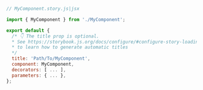 ```js
// MyComponent.story.js|jsx

import { MyComponent } from './MyComponent';

export default {
  /* 👇 The title prop is optional.
  * See https://storybook.js.org/docs/configure/#configure-story-loading
  * to learn how to generate automatic titles
  */
  title: 'Path/To/MyComponent',
  component: MyComponent,
  decorators: [ ... ],
  parameters: { ... },
};
```
